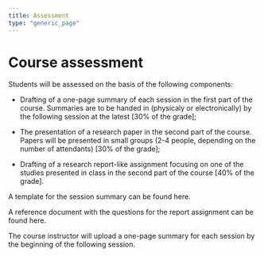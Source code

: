 ```yaml
---
title: Assessment
type: "generic_page"
---
```


# Course assessment

Students will be assessed on the basis of the following components:

- Drafting of a one-page summary of each session in the first part of the course. Summaries are to be handed in (physicaly or electronically) by the following session at the latest [30% of the grade];

- The presentation of a research paper in the second part of the course. Papers will be presented in small groups (2-4 people, depending on the number of attendants) [30% of the grade];

- Drafting of a research report-like assignment focusing on one of the studies presented in class in the second part of the course [40% of the grade].


A template for the session summary can be found here.


A reference document with the questions for the report assignment can be found here.


The course instructor will upload a one-page summary for each session by the beginning of the following session. 
